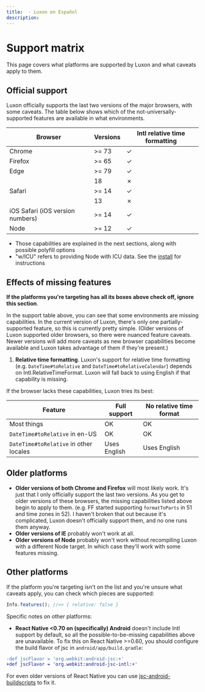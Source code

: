 ```yaml
---
title:  · Luxon en Español
description: 
---
```


# Support matrix

This page covers what platforms are supported by Luxon and what caveats apply to them.

## Official support

Luxon officially supports the last two versions of the major browsers, with some caveats. The table below shows which of the not-universally-supported features are available in what environments.

| Browser                          | Versions | Intl relative time formatting |
| -------------------------------- | -------- | ----------------------------- |
| Chrome                           | >= 73    | ✓                             |
| Firefox                          | >= 65    | ✓                             |
| Edge                             | >= 79    | ✓                             |
|                                  | 18       | ✗                             |
| Safari                           | >= 14    | ✓                             |
|                                  | 13       | ✗                             |
| iOS Safari (iOS version numbers) | >= 14    | ✓                             |
| Node                             | >= 12    | ✓                             |

- Those capabilities are explained in the next sections, along with possible polyfill options
- "w/ICU" refers to providing Node with ICU data. See the [install](install.md?id=node) for instructions

## Effects of missing features

**If the platforms you're targeting has all its boxes above check off, ignore this section**.

In the support table above, you can see that some environments are missing capabilities.  In the current version of
Luxon, there's only one partially-supported feature, so this is currently pretty simple. (Older versions of Luxon supported
older browsers, so there were nuanced feature caveats. Newer versions will add more caveats as new browser capabilities
become available and Luxon takes advantage of them if they're present.)

1.  **Relative time formatting**. Luxon's support for relative time formatting (e.g. `DateTime#toRelative` and `DateTime#toRelativeCalendar`) depends on Intl.RelativeTimeFormat. Luxon will fall back to using English if that capability is missing.

If the browser lacks these capabilities, Luxon tries its best:

| Feature                                | Full support |  No relative time format |
| -------------------------------------- | ------------ |  ----------------------- |
| Most things                            | OK           |  OK                      |
| `DateTime#toRelative` in en-US         | OK           |  OK                      |
| `DateTime#toRelative` in other locales | Uses English |  Uses English            |


## Older platforms

- **Older versions of both Chrome and Firefox** will most likely work. It's just that I only officially support the last two versions. As you get to older versions of these browsers, the missing capabilities listed above begin to apply to them. (e.g. FF started supporting `formatToParts` in 51 and time zones in 52). I haven't broken that out because it's complicated, Luxon doesn't officially support them, and no one runs them anyway.
- **Older versions of IE** probably won't work at all.
- **Older versions of Node** probably won't work without recompiling Luxon with a different Node target. In which case they'll work with some features missing.

## Other platforms

If the platform you're targeting isn't on the list and you're unsure what caveats apply, you can check which pieces are supported:

```js
Info.features(); //=> { relative: false }
```

Specific notes on other platforms:

- **React Native \<0.70 on (specifically) Android** doesn't include Intl support by default, so all the possible-to-be-missing capabilities above are unavailable. To fix this on React Native >=0.60, you should configure the build flavor of jsc in `android/app/build.gradle`:

```diff
-def jscFlavor = 'org.webkit:android-jsc:+'
+def jscFlavor = 'org.webkit:android-jsc-intl:+'
```

For even older versions of React Native you can use [jsc-android-buildscripts](https://github.com/SoftwareMansion/jsc-android-buildscripts) to fix it.
